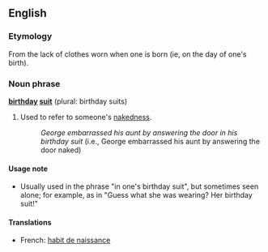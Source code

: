 ==English==
===Etymology===
From the lack of clothes worn when one is born (ie, on the day of one's birth).

===Noun phrase===
'''[[birthday]] [[suit]]''' (plural: birthday suits)

#Used to refer to someone's [[nakedness]].
#:''George embarrassed his aunt by answering the door in his birthday suit'' (i.e., George embarrassed his aunt by answering the door naked)

====Usage note====
*Usually used in the phrase "in one's birthday suit", but sometimes seen alone; for example, as in "Guess what she was wearing?  Her birthday suit!"

====Translations====
*French: [[habit de naissance]]